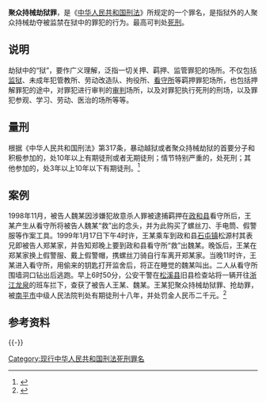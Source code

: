 {{expand|time=2017-02-06T05:59:27+00:00}}
'''聚众持械劫狱罪'''，是《[[中华人民共和国刑法|中华人民共和国刑法]]》所规定的一个罪名，是指狱外的人聚众持械劫夺被监禁在狱中的罪犯的行为。最高可判处[[死刑|死刑]]。

== 说明 ==
劫狱中的“狱”，要作广义理解，泛指一切关押、羁押、监管罪犯的场所。不仅包括[[监狱|监狱]]、未成年犯管教所、劳动改造队、拘役所、[[看守所|看守所]]等羁押罪犯场所，也包括押解罪犯的途中，对罪犯进行审判的[[审判|审判]]场所，以及对罪犯执行死刑的刑场，以及罪犯参观、学习、劳动、医治的场所等等。

== 量刑 ==
根据《中华人民共和国刑法》第317条，暴动越狱或者聚众持械劫狱的首要分子和积极参加的，处10年以上有期徒刑或者无期徒刑；情节特别严重的，处死刑；其他参加的，处3年以上10年以下有期徒刑。<ref>{{Cite web|url=http://china.findlaw.cn/fagui/p_1/363931.html|title=中华人民共和国刑法（2015年9月最新版）|accessdate=|author=|date=|publisher=|deadurl=yes|archiveurl=https://web.archive.org/web/20170126083636/http://china.findlaw.cn/fagui/p_1/363931.html|archivedate=2017-01-26}}</ref>

== 案例 ==
1998年11月，被告人魏某因涉嫌犯故意杀人罪被逮捕羁押在[[政和县|政和县]]看守所后，王某产生从看守所将被告人魏某“救”出的念头，并为此购买了螺丝刀、手电筒、假警服等作案工具。1999年1月17日下午4时许，王某乘车到政和县[[石屯镇|石屯镇]]松源村其表兄即被告人郑某家，并告知郑晚上要到政和县看守所“救”出魏某。晚饭后，王某在郑某家换上假警服、戴上假警帽，携螺丝刀骑自行车离开郑某家。当晚11时许，王某进入看守所，用偷来的钥匙打开监舍后，将正在睡觉的魏某叫出。二人从看守所围墙洞口钻出后逃跑。早上6时50分，公安干警在[[松溪县|松溪县]]旧县检查站将一辆开往[[浙江|浙江]][[龙泉|龙泉]]的班车拦下，查获了被告人王某、魏某。王某犯聚众持械劫狱罪、抢劫罪，被[[南平市|南平市]]中级人民法院判处有期徒刑十八年，并处罚金人民币二千元。<ref>{{Cite web|url=http://china.findlaw.cn/zuiming/14_875/anli.html|title=聚众持械劫狱罪案例分析|accessdate=|author=|date=|publisher=|archiveurl=https://web.archive.org/web/20170207031350/http://china.findlaw.cn/zuiming/14_875/anli.html|archivedate=2017-02-07|deadurl=yes}}</ref>

== 参考资料 ==
{{-}}
{{中华人民共和国死刑|罪名}}

[[Category:现行中华人民共和国刑法死刑罪名|Category:现行中华人民共和国刑法死刑罪名]]